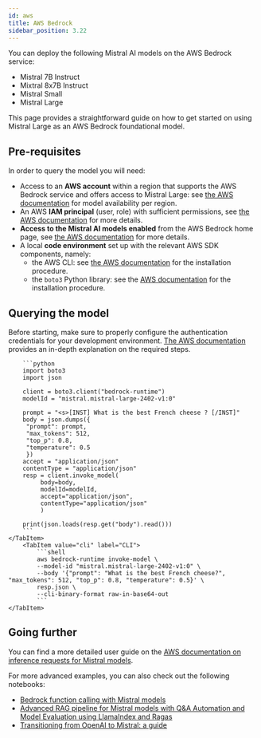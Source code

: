 ```yaml
---
id: aws
title: AWS Bedrock
sidebar_position: 3.22
---
```




You can deploy the following Mistral AI models on the AWS Bedrock service:
- Mistral 7B Instruct
- Mixtral 8x7B Instruct
- Mistral Small
- Mistral Large

This page provides a straightforward guide on how to get started on using 
Mistral Large as an AWS Bedrock foundational model.

## Pre-requisites

In order to query the model you will need:

- Access to an **AWS account** within a region that supports the AWS Bedrock service and 
  offers access to Mistral Large: see 
  [the AWS documentation](https://docs.aws.amazon.com/bedrock/latest/userguide/models-regions.html) 
  for model availability per region.
- An AWS **IAM principal** (user, role) with sufficient permissions, see
  [the AWS documentation](https://docs.aws.amazon.com/bedrock/latest/userguide/security-iam.html)
  for more details.
- **Access to the Mistral AI models enabled** from the AWS Bedrock home page, see
  [the AWS documentation](https://docs.aws.amazon.com/bedrock/latest/userguide/model-access.html)
  for more details.
- A local **code environment** set up with the relevant AWS SDK components, namely:
    - the AWS CLI: see [the AWS documentation](https://docs.aws.amazon.com/cli/latest/userguide/getting-started-install.html)
      for the installation procedure.
    - the `boto3` Python library: see the [AWS documentation](https://boto3.amazonaws.com/v1/documentation/api/latest/guide/quickstart.html) 
      for the installation procedure.

## Querying the model

Before starting, make sure to properly configure the authentication credentials for your development
environment. 
[The AWS documentation](https://docs.aws.amazon.com/cli/latest/userguide/cli-configure-files.html)
provides an in-depth explanation on the required steps.

<Tabs>
    <TabItem value="python" label="Python">

        ```python
        import boto3
        import json

        client = boto3.client("bedrock-runtime")
        modelId = "mistral.mistral-large-2402-v1:0"

        prompt = "<s>[INST] What is the best French cheese ? [/INST]"
        body = json.dumps({
         "prompt": prompt,
         "max_tokens": 512,
         "top_p": 0.8,
         "temperature": 0.5
         })
        accept = "application/json"
        contentType = "application/json"
        resp = client.invoke_model(
             body=body,
             modelId=modelId,
             accept="application/json",
             contentType="application/json"
             )

        print(json.loads(resp.get("body").read()))
        ```
    </TabItem>
        <TabItem value="cli" label="CLI">
            ```shell
            aws bedrock-runtime invoke-model \
            --model-id "mistral.mistral-large-2402-v1:0" \
            --body '{"prompt": "What is the best French cheese?", "max_tokens": 512, "top_p": 0.8, "temperature": 0.5}' \
            resp.json \
            --cli-binary-format raw-in-base64-out 
            ```
    </TabItem>
</Tabs>

## Going further

You can find a more detailed user guide on the [AWS documentation on inference requests for Mistral models](https://docs.aws.amazon.com/bedrock/latest/userguide/model-parameters-mistral.html#model-parameters-mistral-request-response).

For more advanced examples, you can also check out the following notebooks:

- [Bedrock function calling with Mistral models](https://github.com/aws-samples/bedrock-mistral-prompting-examples/blob/main/notebooks/Bedrock_Mistral_function_calling.ipynb)
- [Advanced RAG pipeline for Mistral models with Q&A Automation and Model Evaluation using LlamaIndex and Ragas](https://github.com/aws-samples/bedrock-mistral-prompting-examples/blob/main/notebooks/Mistral_model_RAG_pipeline_evaluation.ipynb)
- [Transitioning from OpenAI to Mistral: a guide](https://github.com/aws-samples/bedrock-mistral-prompting-examples/blob/main/notebooks/Transition_from_openai_to_mistral.ipynb)



